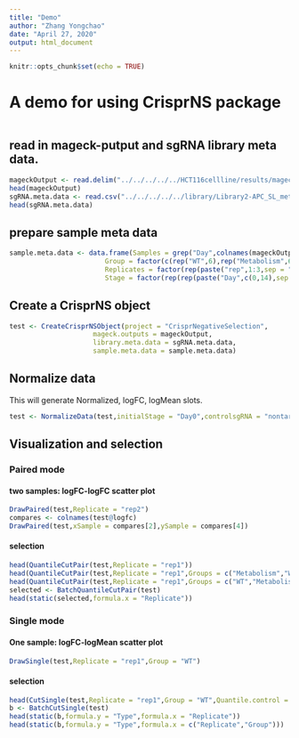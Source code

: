 ```yaml
---
title: "Demo"
author: "Zhang Yongchao"
date: "April 27, 2020"
output: html_document
---
```


```r
knitr::opts_chunk$set(echo = TRUE)
```
# A demo for using CrisprNS package

```r

```

## read in mageck-putput and sgRNA library meta data.

```r
mageckOutput <- read.delim("../../../../../HCT116cellline/results/mageck/Metabolism.count.txt",stringsAsFactors = FALSE)
head(mageckOutput)
sgRNA.meta.data <- read.csv("../../../../../library/Library2-APC_SL_metabolism+essential+nontargeting.csv",stringsAsFactors = FALSE)
head(sgRNA.meta.data)
```

## prepare sample meta data

```r
sample.meta.data <- data.frame(Samples = grep("Day",colnames(mageckOutput),value = TRUE),
                        Group = factor(c(rep("WT",6),rep("Metabolism",6)),levels = c("WT","Metabolism")),
                        Replicates = factor(rep(paste("rep",1:3,sep = ""),4),levels = c(paste("rep",1:3,sep = ""))),
                        Stage = factor(rep(rep(paste("Day",c(0,14),sep = ""),each = 3),2),levels = c(paste("Day",c(0,14),sep = ""))))
```


## Create a CrisprNS object

```r
test <- CreateCrisprNSObject(project = "CrisprNegativeSelection",
                     mageck.outputs = mageckOutput,
                     library.meta.data = sgRNA.meta.data,
                     sample.meta.data = sample.meta.data)
```

## Normalize data

This will generate Normalized, logFC, logMean slots.

```r
test <- NormalizeData(test,initialStage = "Day0",controlsgRNA = "nontargeting")
```

## Visualization and selection

### Paired mode

#### two samples: logFC-logFC scatter plot

```r
DrawPaired(test,Replicate = "rep2")
compares <- colnames(test@logfc)
DrawPaired(test,xSample = compares[2],ySample = compares[4])
```

#### selection

```r
head(QuantileCutPair(test,Replicate = "rep1"))
head(QuantileCutPair(test,Replicate = "rep1",Groups = c("Metabolism","WT")))
head(QuantileCutPair(test,Replicate = "rep1",Groups = c("WT","Metabolism")))
selected <- BatchQuantileCutPair(test)
head(static(selected,formula.x = "Replicate"))
```

### Single mode

#### One sample: logFC-logMean scatter plot

```r
DrawSingle(test,Replicate = "rep1",Group = "WT")
```

#### selection

```r
head(CutSingle(test,Replicate = "rep1",Group = "WT",Quantile.control = 1))
b <- BatchCutSingle(test)
head(static(b,formula.y = "Type",formula.x = "Replicate"))
head(static(b,formula.y = "Type",formula.x = c("Replicate","Group")))
```
